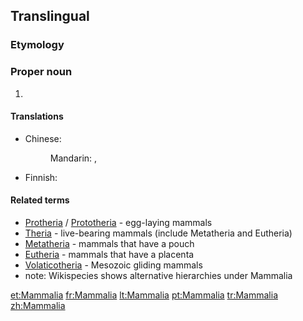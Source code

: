 ==Translingual==

===Etymology===
{{etyl|la|mul}} {{term|mamma||lang=la|breast", "udder}}
{{wikipedia}}
{{wikispecies}}

===Proper noun===
{{taxoninfl}}

# {{taxon|class|subphylum|Vertebrata|the [[mammal]]s}}

====Translations====
{{trans-top|taxonomic class - mammals}}
* Chinese:
*: Mandarin: {{t-|cmn|哺乳綱|sc=Hani}}, {{t-|cmn|哺乳纲|tr=bǔrǔgāng|sc=Hani}}
{{trans-mid}}
* Finnish: {{t-|fi|nisäkkäät}}
{{trans-bottom}}

====Related terms====
* [[Protheria]] / [[Prototheria]] - egg-laying mammals
* [[Theria]] - live-bearing mammals (include Metatheria and Eutheria)
* [[Metatheria]] - mammals that have a pouch
* [[Eutheria]] - mammals that have a placenta
* [[Volaticotheria]] - Mesozoic gliding mammals
* note: Wikispecies shows alternative hierarchies under Mammalia

[[et:Mammalia]]
[[fr:Mammalia]]
[[lt:Mammalia]]
[[pt:Mammalia]]
[[tr:Mammalia]]
[[zh:Mammalia]]